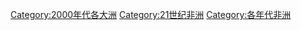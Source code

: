 [[Category:2000年代各大洲|Category:2000年代各大洲]]
[[Category:21世纪非洲|Category:21世纪非洲]]
[[Category:各年代非洲|Category:各年代非洲]]